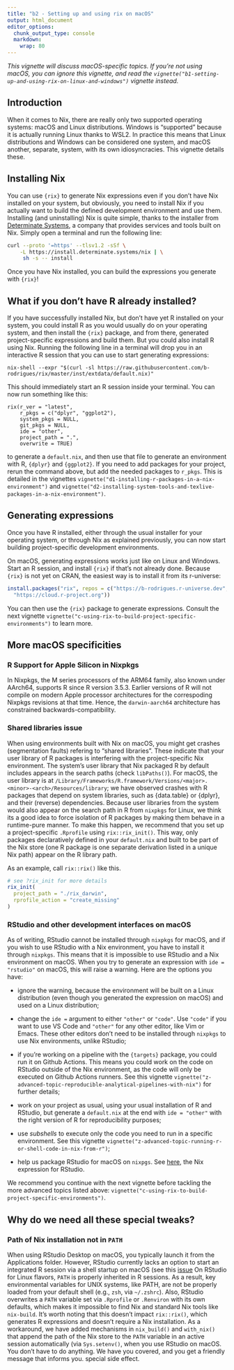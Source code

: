 ```yaml
---
title: "b2 - Setting up and using rix on macOS"
output: html_document
editor_options:
  chunk_output_type: console
  markdown: 
    wrap: 80
---
```


*This vignette will discuss macOS-specific topics. If you're not using macOS, 
you can ignore this vignette, and read the 
`vignette("b1-setting-up-and-using-rix-on-linux-and-windows")`
vignette instead.*

## Introduction

When it comes to Nix, there are really only two supported operating systems: 
macOS and Linux distributions. Windows is "supported" because it is actually
running Linux thanks to WSL2. In practice this means that Linux distributions
and Windows can be considered one system, and macOS another, separate, system,
with its own idiosyncracies. This vignette details these.

## Installing Nix

You can use `{rix}` to generate Nix expressions even if you don't have Nix
installed on your system, but obviously, you need to install Nix if you actually
want to build the defined development environment and use them. Installing (and
uninstalling) Nix is quite simple, thanks to the installer from
[Determinate Systems](https://determinate.systems/posts/determinate-nix-installer),
a company that provides services and tools built on Nix. Simply open a terminal
and run the following line:

```sh
curl --proto '=https' --tlsv1.2 -sSf \
    -L https://install.determinate.systems/nix | \
     sh -s -- install
```

Once you have Nix installed, you can build the expressions you generate with
`{rix}`!

## What if you don't have R already installed?

If you have successfully installed Nix, but don't have yet R installed on your
system, you could install R as you would usually do on your operating system,
and then install the `{rix}` package, and from there, generated project-specific
expressions and build them. But you could also install R using Nix. Running the
following line in a terminal will drop you in an interactive R session that you
can use to start generating expressions:

```
nix-shell --expr "$(curl -sl https://raw.githubusercontent.com/b-rodrigues/rix/master/inst/extdata/default.nix)"
```

This should immediately start an R session inside your terminal. You can now run
something like this:

```
rix(r_ver = "latest",
    r_pkgs = c("dplyr", "ggplot2"),
    system_pkgs = NULL,
    git_pkgs = NULL,
    ide = "other",
    project_path = ".",
    overwrite = TRUE)
```

to generate a `default.nix`, and then use that file to generate an environment
with R, `{dplyr}` and `{ggplot2}`. If you need to add packages for your project,
rerun the command above, but add the needed packages to `r_pkgs`. This is
detailed in the vignettes
`vignette("d1-installing-r-packages-in-a-nix-environment")` and
`vignette("d2-installing-system-tools-and-texlive-packages-in-a-nix-environment")`.

## Generating expressions


Once you have R installed, either through the usual installer for your operating
system, or through Nix as explained previously, you can now start building
project-specific development environments.

On macOS, generating expressions works just like on Linux and Windows. Start an
R session, and install `{rix}` if that's not already done. Because `{rix}` is
not yet on CRAN, the easiest way is to install it from its r-universe:

```r
install.packages("rix", repos = c("https://b-rodrigues.r-universe.dev",
  "https://cloud.r-project.org"))
```

You can then use the `{rix}` package to generate expressions. Consult the
next vignette `vignette("c-using-rix-to-build-project-specific-environments")`
to learn more.

## More macOS specificities

### R Support for Apple Silicon in Nixpkgs

In Nixpkgs, the M series processors of the ARM64 family, also known under
AArch64, supports R since R version 3.5.3. Earlier versions of R will not 
compile on modern Apple processor architectures for the correspoding Nixpkgs
revisions at that time. Hence, the `darwin-aarch64` architecture has constrained
backwards-compatibility.

### Shared libraries issue

When using environments built with Nix on macOS, you might get crashes 
(segmentation faults) refering to "shared libraries". These indicate that your
user library of R packages is interfering with the project-specific Nix
environment. The system's user library that Nix packaged R by default includes 
appears in the search paths (check `libPaths()`). For macOS, the user library is
at
`/Library/Frameworks/R.framework/Versions/<major>.<minor>-<arch>/Resources/library`;
we have observed crashes with R packages that depend on system libraries, such
as {data.table} or {dplyr}, and their (reverse) dependencies. Because user
libraries from the system would also appear on the search path in R from 
`nixpkgs` for Linux, we think its a good idea to force isolation of R packages
by making them behave in a runtime-pure manner. To make this happen, we
recommend that you set up a project-specific `.Rprofile` using 
`rix::rix_init()`. This way, only packages declaratively defined in your
`default.nix` and built to be part of the Nix store (one R package is one
separate derivation listed in a unique Nix path) appear on the R library path.

As an example, call `rix::rix()` like this.

``` r
# see ?rix_init for more details
rix_init(
  project_path = "./rix_darwin",
  rprofile_action = "create_missing"
)
```

### RStudio and other development interfaces on macOS

As of writing, RStudio cannot be installed through `nixpkgs` for macOS, and if
you wish to use RStudio with a Nix environment, you have to install it through
`nixpkgs`. This means that it is impossible to use RStudio and a Nix environment
on macOS. When you try to generate an expression with `ide =
"rstudio"` on macOS, this will raise a warning. Here are the options you have:

- ignore the warning, because the environment will be built on a Linux
  distribution (even though you generated the expression on macOS) and used on a
  Linux distribution;
- change the `ide =` argument to either `"other"` or `"code"`. Use `"code"` if
  you want to use VS Code and `"other"` for any other editor, like Vim or Emacs.
  These other editors don't need to be installed through `nixpkgs` to use Nix 
  environments, unlike RStudio;
- if you're working on a pipeline with the `{targets}` package, you could run it
  on Github Actions. This means you could work on the code on RStudio outside
  of the Nix environment, as the code will only be executed on Github Actions 
  runners. See this vignette 
  `vignette("z-advanced-topic-reproducible-analytical-pipelines-with-nix")` for
  further details;
- work on your project as usual, using your usual installation of R and RStudio,
  but generate a `default.nix` at the end with `ide = "other"` with the right
  version of R for reproducibility purposes;
- use *subshells* to execute only the code you need to run in a specific
  environment. See this vignette 
  `vignette("z-advanced-topic-running-r-or-shell-code-in-nix-from-r")`;

- help us package RStudio for macOS on `nixpgs`. See
  [here](https://github.com/NixOS/nixpkgs/blob/master/pkgs/applications/editors/rstudio/default.nix),
  the Nix expression for RStudio.
  
We recommend you continue with the next vignette before tackling the more 
advanced topics listed above: `vignette("c-using-rix-to-build-project-specific-environments")`.

## Why do we need all these special tweaks?

### Path of Nix installation not in `PATH`

When using RStudio Desktop on macOS, you typically launch it from the
Applications folder. However, RStudio currently lacks an option to start an
integrated R session via a shell startup on macOS (see this 
[issue](https://github.com/rstudio/rstudio/issues/13341)
On RStudio for Linux flavors, `PATH` is properly inherited
in R sessions. As a result, key environmental variables for UNIX systems, 
like PATH, are not be properly loaded from your default shell 
(e.g., `zsh`, via `~/.zshrc`). Also, RStudio overwrites a `PATH` variable set
via `.Rprofile` or `.Renviron` with its own defaults, which makes it impossible
to find Nix and standard Nix tools like `nix-build`. It's worth noting that this
doesn't impact `rix::rix()`, which generates R expressions and doesn't require 
a Nix installation. As a workaround, we have added mechanisms in `nix_build()`
and `with_nix()` that append the path of the Nix store to the `PATH` variable in
an active session automatically (via `Sys.setenv()`, when you use RStudio on
macOS. You don't have to do anything. We have you covered, and you get a
friendly message that informs you.
special side effect.
